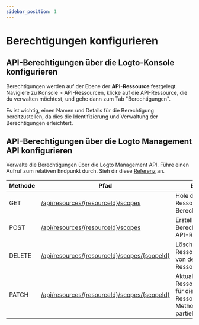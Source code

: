 ```yaml
---
sidebar_position: 1
---
```


# Berechtigungen konfigurieren

## API-Berechtigungen über die Logto-Konsole konfigurieren

Berechtigungen werden auf der Ebene der **API-Ressource** festgelegt. Navigiere zu <CloudLink to="/api-resources">Konsole > API-Ressourcen</CloudLink>, klicke auf die API-Ressource, die du verwalten möchtest, und gehe dann zum Tab "Berechtigungen".

Es ist wichtig, einen Namen und Details für die Berechtigung bereitzustellen, da dies die Identifizierung und Verwaltung der Berechtigungen erleichtert.

## API-Berechtigungen über die Logto Management API konfigurieren

Verwalte die Berechtigungen über die Logto Management API. Führe einen Aufruf zum relativen Endpunkt durch. Sieh dir diese [Referenz](https://openapi.logto.io/operation/operation-listresourcescopes) an.

| Methode | Pfad                                                                                                                 | Beschreibung                                                                                                                |
| ------- | -------------------------------------------------------------------------------------------------------------------- | --------------------------------------------------------------------------------------------------------------------------- |
| GET     | [/api/resources/\{resourceId\}/scopes](https://openapi.logto.io/operation/operation-listresourcescopes)              | Hole die für eine API-Ressource definierten Berechtigungen.                                                                 |
| POST    | [/api/resources/\{resourceId\}/scopes](https://openapi.logto.io/operation/operation-createresourcescope)             | Erstelle eine neue Berechtigung für eine API-Ressource.                                                                     |
| DELETE  | [/api/resources/\{resourceId\}/scopes/\{scopeId\}](https://openapi.logto.io/operation/operation-deleteresourcescope) | Lösche eine API-Ressourcenberechtigung von der angegebenen Ressource.                                                       |
| PATCH   | [/api/resources/\{resourceId\}/scopes/\{scopeId\}](https://openapi.logto.io/operation/operation-updateresourcescope) | Aktualisiere eine API-Ressourcenberechtigung für die angegebene Ressource. Diese Methode führt ein partielles Update durch. |
